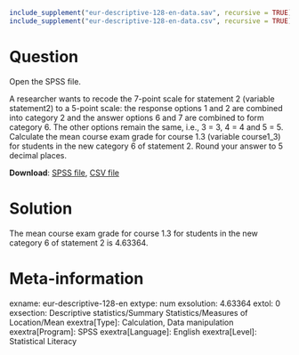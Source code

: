 ```{r, echo = FALSE, results = "hide"}
include_supplement("eur-descriptive-128-en-data.sav", recursive = TRUE)
include_supplement("eur-descriptive-128-en-data.csv", recursive = TRUE)
```

Question
========
Open the SPSS file.

A researcher wants to recode the 7-point scale for statement 2 (variable statement2) to a 5-point scale: the response options 1 and 2 are combined into category 2 and the answer options 6 and 7 are combined to form category 6. The other options remain the same, i.e., 3 = 3, 4 = 4 and 5 = 5. Calculate the mean course exam grade for course 1.3 (variable course1_3) for students in the new category 6 of statement 2. Round your answer to 5 decimal places.

**Download**: [SPSS file](eur-descriptive-128-en-data.sav), [CSV file](eur-descriptive-128-en-data.csv)


Solution
========
The mean course exam grade for course 1.3 for students in the new category 6 of statement 2 is 4.63364.


Meta-information
================
exname: eur-descriptive-128-en
extype: num
exsolution: 4.63364
extol: 0
exsection: Descriptive statistics/Summary Statistics/Measures of Location/Mean
exextra[Type]: Calculation, Data manipulation
exextra[Program]: SPSS
exextra[Language]: English
exextra[Level]: Statistical Literacy